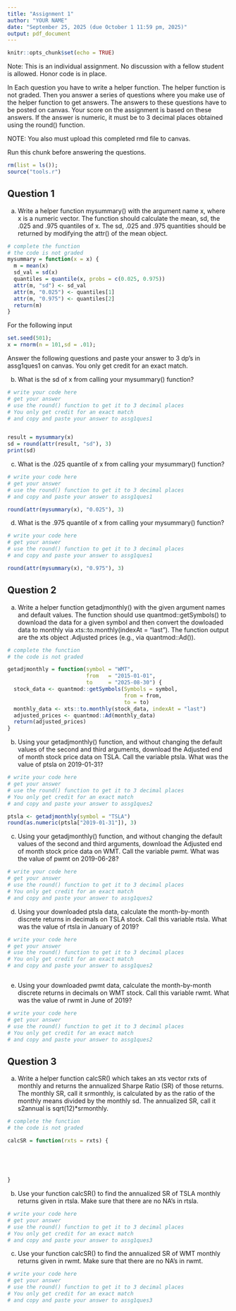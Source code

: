 ```yaml
---
title: "Assignment 1"
author: "YOUR NAME"
date: "September 25, 2025 (due October 1 11:59 pm, 2025)"
output: pdf_document
---
```


```r
knitr::opts_chunk$set(echo = TRUE)
```

Note: This is an individual assignment. No discussion with a fellow student is allowed. Honor code is in place.

In Each question you have to write a helper function. The helper function is not graded. Then you answer a series of questions where you make use of the helper function to get answers. The answers to these questions have to be posted on canvas. Your score on the assignment is based on these answers. If the answer is numeric, it must be to 3 decimal places obtained using the round() function. 

NOTE: You also must upload this completed rmd file to canvas. 

Run this chunk before answering the questions.

```r

rm(list = ls());
source("tools.r")

```

## Question 1

a) Write a helper function mysummary() with the argument name x, where x is a numeric vector. The function should calculate the mean, sd, the .025 and .975 quantiles of x. The sd, .025 and .975 quantities should be returned by modifying the attr() of the mean object. 

```r
# complete the function
# the code is not graded 
mysummary = function(x = x) {
  m = mean(x)
  sd_val = sd(x)
  quantiles = quantile(x, probs = c(0.025, 0.975))
  attr(m, "sd") <- sd_val
  attr(m, "0.025") <- quantiles[1]
  attr(m, "0.975") <- quantiles[2]
  return(m) 
}
```

For the following input

```r
set.seed(501);
x = rnorm(n = 101,sd = .01);

```

Answer the following questions and paste your answer to 3 dp's in assg1ques1 on canvas. You only get credit for an exact match.

b) What is the sd of x from calling your mysummary() function? 

```r

# write your code here 
# get your answer
# use the round() function to get it to 3 decimal places
# You only get credit for an exact match
# and copy and paste your answer to assg1ques1


result = mysummary(x)
sd = round(attr(result, "sd"), 3)
print(sd)

```


c) What is the .025 quantile of x from calling your mysummary() function?

```r

# write your code here 
# get your answer
# use the round() function to get it to 3 decimal places
# and copy and paste your answer to assg1ques1

round(attr(mysummary(x), "0.025"), 3)
```

d) What is the .975 quantile of x from calling your mysummary() function?

```r

# write your code here 
# get your answer
# use the round() function to get it to 3 decimal places
# and copy and paste your answer to assg1ques1

round(attr(mysummary(x), "0.975"), 3)
```


## Question 2

a) Write a helper function getadjmonthly() with the given argument names and default values. The function should use quantmod::getSymbols() to download the data for a given symbol and then convert the dowloaded data to monthly via xts::to.monthly(indexAt = "last"). The function output are the xts object .Adjusted prices (e.g., via quantmod::Ad()). 

```r

# complete the function
# the code is not graded 

getadjmonthly = function(symbol = "WMT",
                         from   = "2015-01-01",
                         to     = "2025-08-30") {
  stock_data <- quantmod::getSymbols(Symbols = symbol, 
                                     from = from, 
                                     to = to)
  monthly_data <- xts::to.monthly(stock_data, indexAt = "last")
  adjusted_prices <- quantmod::Ad(monthly_data)
  return(adjusted_prices)
}
```

b) Using your getadjmonthly() function, and without changing the default values of the second and third arguments, download the Adjusted end of month stock price data on TSLA. Call the variable ptsla. What was the value of ptsla on 2019-01-31?

```r

# write your code here 
# get your answer
# use the round() function to get it to 3 decimal places
# You only get credit for an exact match
# and copy and paste your answer to assg1ques2

ptsla <- getadjmonthly(symbol = "TSLA")
round(as.numeric(ptsla["2019-01-31"]), 3)

```


c) Using your getadjmonthly() function, and without changing the default values of the second and third arguments, download the Adjusted end of month stock price data on WMT. Call the variable pwmt. What was the value of pwmt on 2019-06-28?  

```r
# write your code here 
# get your answer
# use the round() function to get it to 3 decimal places
# You only get credit for an exact match
# and copy and paste your answer to assg1ques2


```


d) Using your downloaded ptsla data, calculate the month-by-month discrete returns in decimals on TSLA stock. Call this variable rtsla. What was the value of rtsla in January of 2019? 

```r
# write your code here 
# get your answer
# use the round() function to get it to 3 decimal places
# You only get credit for an exact match
# and copy and paste your answer to assg1ques2



```

e) Using your downloaded pwmt data, calculate the month-by-month discrete returns in decimals on WMT stock. Call this variable rwmt. What was the value of rwmt in June of 2019? 

```r
# write your code here 
# get your answer
# use the round() function to get it to 3 decimal places
# You only get credit for an exact match
# and copy and paste your answer to assg1ques2


```

## Question 3

a) Write a helper function calcSR() which takes an xts vector rxts of monthly and returns the annualized Sharpe Ratio (SR) of those returns. The monthly SR, call it srmonthly, is calculated by as the ratio of the monthly means divided by the monthly sd. The annualized SR, call it s2annual is sqrt(12)*srmonthly. 

```r

# complete the function
# the code is not graded 

calcSR = function(rxts = rxts) {
    
    
    
    
    
}
```

b) Use your function calcSR() to find the annualized SR of TSLA monthly returns given in rtsla. Make sure that there are no NA's in rtsla. 

```r
# write your code here 
# get your answer
# use the round() function to get it to 3 decimal places
# You only get credit for an exact match
# and copy and paste your answer to assg1ques3


```

c) Use your function calcSR() to find the annualized SR of WMT monthly returns given in rwmt. Make sure that there are no NA's in rwmt. 

```r
# write your code here 
# get your answer
# use the round() function to get it to 3 decimal places
# You only get credit for an exact match
# and copy and paste your answer to assg1ques3


```
